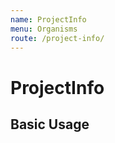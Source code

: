 ```yaml
---
name: ProjectInfo
menu: Organisms
route: /project-info/
---
```



# ProjectInfo

## Basic Usage

<Playground>
  <ProjectInfo
    project={{
      "subscription": null,
      "id": 3,
      "title": "조만국 단편선",
      "uri": "mangook",
      "synopsis": "조만국 그는 천재인가? 조만국 그는 천재인가? 조만국 그는 천재인가?",
      "thumbnail": "https://cdn.piction.network/projects/thumbnail/1562231256913.jpg",
      "wideThumbnail": "https://cdn.piction.network/projects/wide-thumbnail/1562231261732.jpg",
      "subscriptionPrice": 0,
      "createdAt": "2019-07-04T08:55:00.273+0000",
      "lastPublishedAt": "2019-07-04T09:42:51.787+0000",
      "status": "SUCCESS",
      "user": {
        "loginId": "doh98",
        "email": "doh9898@gmail.com",
        "username": "Reli",
        "picture": "https://cdn.piction.network/users/picture/1562228682594.jpg",
        "createdAt": "2019-07-04T08:14:31.421+0000"
      }
    }}
  />
</Playground>
